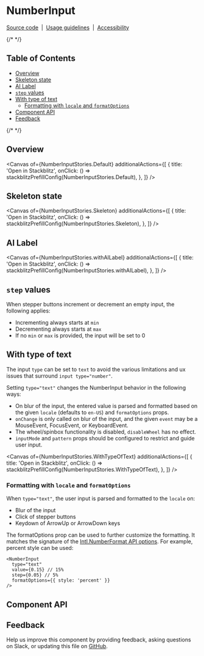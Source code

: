 
<Meta isTemplate />

# NumberInput

[Source code](https://github.com/carbon-design-system/carbon/tree/main/packages/react/src/components/NumberInput)
&nbsp;|&nbsp;
[Usage guidelines](https://www.carbondesignsystem.com/components/number-input/usage)
&nbsp;|&nbsp;
[Accessibility](https://www.carbondesignsystem.com/components/number-input/accessibility)

{/* <!-- START doctoc generated TOC please keep comment here to allow auto update --> <!-- DON'T EDIT THIS SECTION, INSTEAD RE-RUN doctoc TO UPDATE --> */}

## Table of Contents

- [Overview](#overview)
- [Skeleton state](#skeleton-state)
- [AI Label](#ai-label)
- [`step` values](#step-values)
- [With type of text](#with-type-of-text)
  - [Formatting with `locale` and `formatOptions`](#formatting-with-locale-and-formatoptions)
- [Component API](#component-api)
- [Feedback](#feedback)

{/* <!-- END doctoc generated TOC please keep comment here to allow auto update --> */}

## Overview

<Canvas
  of={NumberInputStories.Default}
  additionalActions={[
    {
      title: 'Open in Stackblitz',
      onClick: () => stackblitzPrefillConfig(NumberInputStories.Default),
    },
  ]}
/>

## Skeleton state

<Canvas
  of={NumberInputStories.Skeleton}
  additionalActions={[
    {
      title: 'Open in Stackblitz',
      onClick: () => stackblitzPrefillConfig(NumberInputStories.Skeleton),
    },
  ]}
/>

## AI Label

<Canvas
  of={NumberInputStories.withAILabel}
  additionalActions={[
    {
      title: 'Open in Stackblitz',
      onClick: () => stackblitzPrefillConfig(NumberInputStories.withAILabel),
    },
  ]}
/>

## `step` values

When stepper buttons increment or decrement an empty input, the following
applies:

- Incrementing always starts at `min`
- Decrementing always starts at `max`
- If no `min` or `max` is provided, the input will be set to 0

## With type of text

The input `type` can be set to `text` to avoid the various limitations and ux
issues that surround `input type="number"`.

Setting `type="text"` changes the NumberInput behavior in the following ways:

- On blur of the input, the entered value is parsed and formatted based on the
  given `locale` (defaults to `en-US`) and `formatOptions` props.
- `onChange` is only called on blur of the input, and the given `event` may be a
  MouseEvent, FocusEvent, or KeyboardEvent.
- The wheel/spinbox functionality is disabled, `disableWheel` has no effect.
- `inputMode` and `pattern` props should be configured to restrict and guide
  user input.

<Canvas
  of={NumberInputStories.WithTypeOfText}
  additionalActions={[
    {
      title: 'Open in Stackblitz',
      onClick: () => stackblitzPrefillConfig(NumberInputStories.WithTypeOfText),
    },
  ]}
/>

### Formatting with `locale` and `formatOptions`

When `type="text"`, the user input is parsed and formatted to the `locale` on:

- Blur of the input
- Click of stepper buttons
- Keydown of ArrowUp or ArrowDown keys

The formatOptions prop can be used to further customize the formatting. It
matches the signature of the
[Intl.NumberFormat API options](https://developer.mozilla.org/en-US/docs/Web/JavaScript/Reference/Global_Objects/Intl/NumberFormat/NumberFormat#options).
For example, percent style can be used:

```
<NumberInput
  type="text"
  value={0.15} // 15%
  step={0.05} // 5%
  formatOptions={{ style: 'percent' }}
/>
```

## Component API

<ArgTypes />

## Feedback

Help us improve this component by providing feedback, asking questions on Slack,
or updating this file on
[GitHub](https://github.com/carbon-design-system/carbon/edit/main/packages/react/src/components/NumberInput/NumberInput.mdx).

